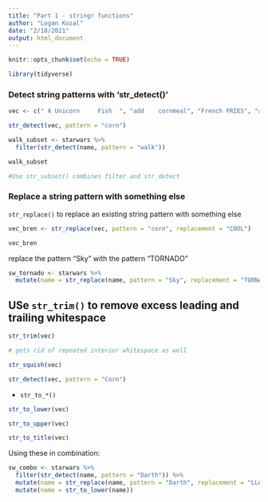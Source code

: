 ```yaml
---
title: "Part 1 - stringr functions"
author: "Logan Kozal"
date: "2/18/2021"
output: html_document
---
```


```r
knitr::opts_chunk$set(echo = TRUE)

library(tidyverse)
```


### Detect string patterns with 'str_detect()' 

```r
vec <- c(" A Unicorn     Fish  ", "add    cornmeal", "French FRIES", "acorn Squash ")

str_detect(vec, pattern = "corn")
```

```r
walk_subset <- starwars %>% 
  filter(str_detect(name, pattern = "walk"))

walk_subset

#Use str_subset() combines filter and str_detect
```
### Replace a string pattern with something else
`str_replace()` to replace an existing string pattern with something else
```r
vec_bren <- str_replace(vec, pattern = "corn", replacement = "COOL")

vec_bren
```

replace the pattern "Sky" with the pattern "TORNADO"
```r
sw_tornado <- starwars %>% 
  mutate(name = str_replace(name, pattern = "Sky", replacement = "TORNADO"))
```

## USe `str_trim()` to remove excess leading and trailing whitespace
```r
str_trim(vec)

# gets rid of repeated interior whitespace as well

str_squish(vec)

```

```r
str_detect(vec, pattern = "Corn")
```

- `str_to_*()`

```r
str_to_lower(vec)

str_to_upper(vec)

str_to_title(vec)
```

Using these in combination:

```r
sw_combo <- starwars %>% 
  filter(str_detect(name, pattern = "Darth")) %>% 
  mutate(name = str_replace(name, pattern = "Darth", replacement = "LLAMA")) %>% 
  mutate(name = str_to_lower(name))
```

